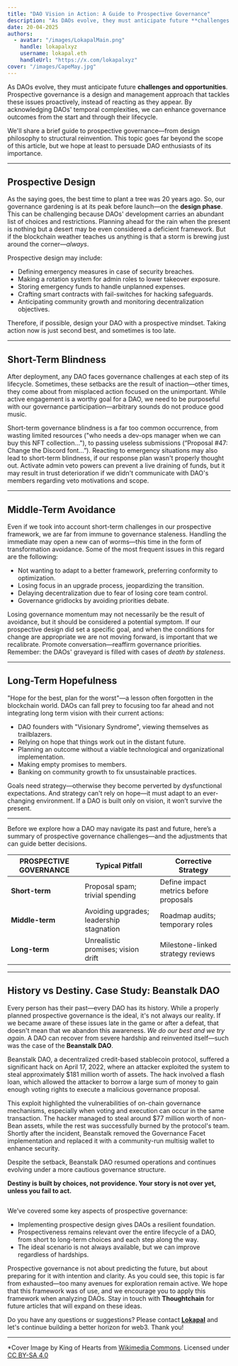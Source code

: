 ```yaml
---
title: "DAO Vision in Action: A Guide to Prospective Governance"
description: "As DAOs evolve, they must anticipate future **challenges and opportunities**. Prospective governance is a design and management approach that tackles these issues proactively, instead of reacting as they appear."
date: 20-04-2025
authors:
  - avatar: "/images/LokapalMain.png"
    handle: lokapalxyz
    username: lokapal.eth
    handleUrl: "https://x.com/lokapalxyz"
cover: "/images/CapeMay.jpg"
---
```


As DAOs evolve, they must anticipate future **challenges and opportunities**. Prospective governance is a design and management approach that tackles these issues proactively, instead of reacting as they appear. By acknowledging DAOs' temporal complexities, we can enhance governance outcomes from the start and through their lifecycle.

We'll share a brief guide to prospective governance—from design philosophy to structural reinvention. This topic goes far beyond the scope of this article, but we hope at least to persuade DAO enthusiasts of its importance.

---

## Prospective Design

As the saying goes, the best time to plant a tree was 20 years ago. So, our governance gardening is at its peak before launch—on the **design phase**. This can be challenging because DAOs' development carries an abundant list of choices and restrictions. Planning ahead for the rain when the present is nothing but a desert may be even considered a deficient framework. But if the blockchain weather teaches us anything is that a storm is brewing just around the corner—*always*.

Prospective design may include: 
- Defining emergency measures in case of security breaches.
- Making a rotation system for admin roles to lower takeover exposure.
- Storing emergency funds to handle unplanned expenses.
- Crafting smart contracts with fail-switches for hacking safeguards.
- Anticipating community growth and monitoring decentralization objectives.

Therefore, if possible, design your DAO with a prospective mindset. Taking action now is just second best, and sometimes is too late.

---

## Short-Term Blindness

After deployment, any DAO faces governance challenges at each step of its lifecycle. Sometimes, these setbacks are the result of inaction—other times, they come about from misplaced action focused on the unimportant. While active engagement is a worthy goal for a DAO, we need to be purposeful with our governance participation—arbitrary sounds do not produce good music.

Short-term governance blindness is a far too common occurrence, from wasting limited resources ("who needs a dev-ops manager when we can buy this NFT collection…"), to passing useless submissions (“Proposal #47: Change the Discord font…”). Reacting to emergency situations may also lead to short-term blindness, if our response plan wasn't properly thought out. Activate admin veto powers can prevent a live draining of funds, but it may result in trust deterioration if we didn't communicate with DAO's members regarding veto motivations and scope.

---

## Middle-Term Avoidance

Even if we took into account short-term challenges in our prospective framework, we are far from immune to governance staleness. Handling the immediate may open a new can of worms—this time in the form of transformation avoidance. Some of the most frequent issues in this regard are the following:

- Not wanting to adapt to a better framework, preferring conformity to optimization. 
- Losing focus in an upgrade process, jeopardizing the transition.
- Delaying decentralization due to fear of losing core team control.
- Governance gridlocks by avoiding priorities debate.

Losing governance momentum may not necessarily be the result of avoidance, but it should be considered a potential symptom. If our prospective design did set a specific goal, and when the conditions for change are appropriate we are not moving forward, is important that we recalibrate. Promote conversation—reaffirm governance priorities. Remember: the DAOs' graveyard is filled with cases of *death by staleness*.

---

## Long-Term Hopefulness  

"Hope for the best, plan for the worst"—a lesson often forgotten in the blockchain world. DAOs can fall prey to focusing too far ahead and not integrating long term vision with their current actions:

- DAO founders with "Visionary Syndrome", viewing themselves as trailblazers.
- Relying on hope that things work out in the distant future.
- Planning an outcome without a viable technological and organizational implementation.
- Making empty promises to members.
- Banking on community growth to fix unsustainable practices.

Goals need strategy—otherwise they become perverted by dysfunctional expectations. And strategy can't rely on hope—it must adapt to an ever-changing environment. If a DAO is built only on vision, it won’t survive the present.

---

Before we explore how a DAO may navigate its past and future, here’s a summary of prospective governance challenges—and the adjustments that can guide better decisions.


| **PROSPECTIVE GOVERNANCE** | **Typical Pitfall** | **Corrective Strategy** |
|---|---|---|
| **Short-term** | Proposal spam; trivial spending | Define impact metrics before proposals |
| **Middle-term** | Avoiding upgrades; leadership stagnation | Roadmap audits; temporary roles |
| **Long-term** | Unrealistic promises; vision drift | Milestone-linked strategy reviews |

---

## History vs Destiny. Case Study: Beanstalk DAO

Every person has their past—every DAO has its history. While a properly planned prospective governance is the ideal, it's not always our reality. If we became aware of these issues late in the game or after a defeat, that doesn't mean that we abandon this awareness. *We do our best and we try again*. A DAO can recover from severe hardship and reinvented itself—such was the case of the **Beanstalk DAO**.

Beanstalk DAO, a decentralized credit-based stablecoin protocol, suffered a significant hack on April 17, 2022, where an attacker exploited the system to steal approximately $181 million worth of assets. The hack involved a flash loan, which allowed the attacker to borrow a large sum of money to gain enough voting rights to execute a malicious governance proposal.

This exploit highlighted the vulnerabilities of on-chain governance mechanisms, especially when voting and execution can occur in the same transaction. The hacker managed to steal around $77 million worth of non-Bean assets, while the rest was successfully burned by the protocol's team. Shortly after the incident, Beanstalk removed the Governance Facet implementation and replaced it with a community-run multisig wallet to enhance security.

Despite the setback, Beanstalk DAO resumed operations and continues evolving under a more cautious governance structure.

**Destiny is built by choices, not providence. Your story is not over yet, unless you fail to act.**

<Image
  src="/images/banner-purple.png"
  alt=""
  width={1580}
  height={140}
/>

We’ve covered some key aspects of prospective governance: 
- Implementing prospective design gives DAOs a resilient foundation.
- Prospectiveness remains relevant over the entire lifecycle of a DAO, from short to long-term choices and each step along the way.
- The ideal scenario is not always available, but we can improve regardless of hardships.

Prospective governance is not about predicting the future, but about preparing for it with intention and clarity. As you could see, this topic is far from exhausted—too many avenues for exploration remain active. We hope that this framework was of use, and we encourage you to apply this framework when analyzing DAOs. Stay in touch with **Thoughtchain** for future articles that will expand on these ideas.

Do you have any questions or suggestions? Please contact [**Lokapal**](https://www.lokapal.xyz/en/about) and let's continue building a better horizon for web3. Thank you!

---

*Cover Image by King of Hearts from [Wikimedia Commons](https://commons.wikimedia.org/wiki/File:Cape_May_Lighthouse_September_2020_002.jpg). Licensed under [CC BY-SA 4.0](https://creativecommons.org/licenses/by-sa/4.0/)